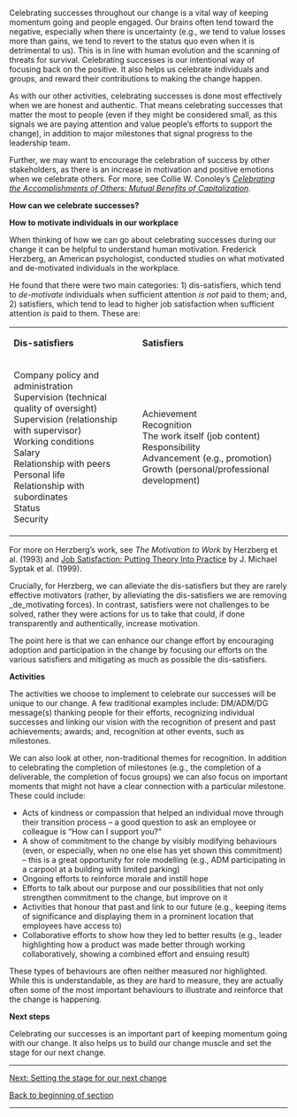 Celebrating successes throughout our change is a vital way of keeping momentum going and people engaged. Our brains often tend toward the negative, especially when there is uncertainty (e.g., we tend to value losses more than gains, we tend to revert to the status quo even when it is detrimental to us). This is in line with human evolution and the scanning of threats for survival. Celebrating successes is our intentional way of focusing back on the positive. It also helps us celebrate individuals and groups, and reward their contributions to making the change happen.

As with our other activities, celebrating successes is done most effectively when we are honest and authentic. That means celebrating successes that matter the most to people (even if they might be considered small, as this signals we are paying attention and value people’s efforts to support the change), in addition to major milestones that signal progress to the leadership team.

Further, we may want to encourage the celebration of success by other stakeholders, as there is an increase in motivation and positive emotions when we celebrate others. For more, see Collie W. Conoley’s [https://journals.sagepub.com/doi/abs/10.1177/0011000015584066 ''Celebrating the Accomplishments of Others: Mutual Benefits of Capitalization''].

'''How can we celebrate successes?'''

'''How to motivate individuals in our workplace'''

When thinking of how we can go about celebrating successes during our change it can be helpful to understand human motivation. Frederick Herzberg, an American psychologist, conducted studies on what motivated and de-motivated individuals in the workplace.

He found that there were two main categories: 1) dis-satisfiers, which tend to ''de-motivate'' individuals when sufficient attention ''is not'' paid to them; and, 2) satisfiers, which tend to lead to higher job satisfaction when sufficient attention ''is'' paid to them. These are:

<table>
<tbody>
<tr>
<td>
<strong>Dis-satisfiers</strong>
</td>
<td>
<strong>Satisfiers</strong>
</td>
</tr>
<tr>
<td>
Company policy and administration<br>Supervision (technical quality of oversight)<br>Supervision (relationship with supervisor)<br>Working conditions<br>Salary<br>Relationship with peers<br>Personal life<br>Relationship with subordinates<br>Status<br>Security
</td>
<td>
Achievement<br>Recognition<br>The work itself (job content)<br>Responsibility<br>Advancement (e.g., promotion)<br>Growth (personal/professional development)
</td>
</tr>
</tbody>
</table>
For more on Herzberg’s work, see ''The Motivation to Work'' by Herzberg et al. (1993) and [https://www.aafp.org/pubs/fpm/issues/1999/1000/p26.html#fpm19991000p26-bt2 Job Satisfaction: Putting Theory Into Practice] by J. Michael Syptak et al. (1999).

Crucially, for Herzberg, we can alleviate the dis-satisfiers but they are rarely effective motivators (rather, by alleviating the dis-satisfiers we are removing _de_motivating forces). In contrast, satisfiers were not challenges to be solved, rather they were actions for us to take that could, if done transparently and authentically, increase motivation.

The point here is that we can enhance our change effort by encouraging adoption and participation in the change by focusing our efforts on the various satisfiers and mitigating as much as possible the dis-satisfiers.

'''Activities'''

The activities we choose to implement to celebrate our successes will be unique to our change. A few traditional examples include: DM/ADM/DG message(s) thanking people for their efforts, recognizing individual successes and linking our vision with the recognition of present and past achievements; awards; and, recognition at other events, such as milestones.

We can also look at other, non-traditional themes for recognition. In addition to celebrating the completion of milestones (e.g., the completion of a deliverable, the completion of focus groups) we can also focus on important moments that might not have a clear connection with a particular milestone. These could include:

* Acts of kindness or compassion that helped an individual move through their transition process – a good question to ask an employee or colleague is “How can I support you?”
* A show of commitment to the change by visibly modifying behaviours (even, or especially, when no one else has yet shown this commitment) – this is a great opportunity for role modelling (e.g., ADM participating in a carpool at a building with limited parking)
* Ongoing efforts to reinforce morale and instill hope
* Efforts to talk about our purpose and our possibilities that not only strengthen commitment to the change, but improve on it
* Activities that honour that past and link to our future (e.g., keeping items of significance and displaying them in a prominent location that employees have access to)
* Collaborative efforts to show how they led to better results (e.g., leader highlighting how a product was made better through working collaboratively, showing a combined effort and ensuing result)

These types of behaviours are often neither measured nor highlighted. While this is understandable, as they are hard to measure, they are actually often some of the most important behaviours to illustrate and reinforce that the change is happening.

'''Next steps'''

Celebrating our successes is an important part of keeping momentum going with our change. It also helps us to build our change muscle and set the stage for our next change.


-----

[https://articles.alpha.canada.ca/framework-for-leading-change/setting-the-stage-for-our-next-change/ Next: Setting the stage for our next change]

[https://articles.alpha.canada.ca/framework-for-leading-change/implementing-the-change/ Back to beginning of section]


-----
